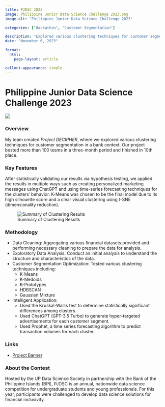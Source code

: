 ```yaml
---
title: PJDSC 2023
image: Philippine Junior Data Science Challenge 2023.png
image-alt: "Philippine Junior Data Science Challenge 2023"

categories: ["Hackathon", "Customer Segmentation"]

description: "Explored various clustering techniques for customer segmentation in a bank context and more."
date: "November 6, 2023"

format: 
  html:
    page-layout: article

callout-appearance: simple
---
```


# Philippine Junior Data Science Challenge 2023
![](Feature Photo.png)

### Overview
My team created *Project DECIPHER*, where we explored various clustering techniques for customer segmentation in a bank context. Our project bested more than 100 teams in a three-month period and finished in 10th place.


### Key Features
After statistically validating our results via hypothesis testing, we applied the results in multiple ways such as creating personalized marketing messages using ChatGPT and using time-series forecasting techniques for the clusters' behavior. K-Means was chosen to be the final model due to its high silhouette score and a clear visual clustering using t-SNE (dimensionality reduction).

![Summary of Clustering Results](Clustering.png)

### Methodology
- Data Cleaning: Aggregating various financial datasets provided and performing necessary cleaning to prepare the data for analysis.
- Exploratory Data Analysis: Conduct an initial analysis to understand the structure and characteristics of the data.
- Customer Segmentation Optimization: Tested various clustering techniques including:
    - K-Means
    - K-Medoids
    - K-Prototypes
    - HDBSCAN
    - Gaussian Mixture
- Intelligent Application:
    - Used the Kruskal-Wallis test to determine statistically significant differences among clusters.
    - Used ChatGPT (GPT-3.5 Turbo) to generate hyper-targeted advertisements for each customer segment.
    - Used Prophet, a time series forecasting algorithm to predict transaction volumes for each cluster.


### Links
- [Project Banner](DATEN Banner.jpg){target="_blank"}

### About the Contest
Hosted by the UP Data Science Society in partnership with the Bank of the Philippine Islands (BPI), PJDSC is an annual, nationwide data science competition for undergraduate students and young professionals. For this year, participants were challenged to develop data science solutions for financial inclusivity.